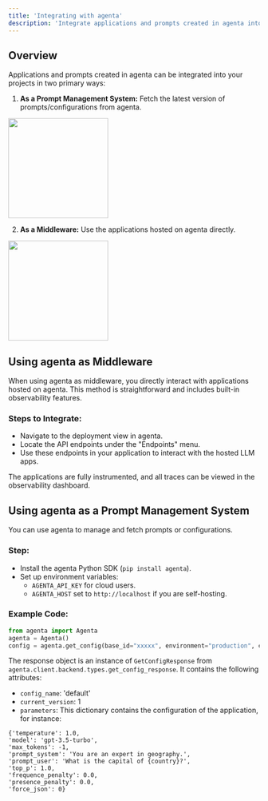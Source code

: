 ```yaml
---
title: 'Integrating with agenta'
description: 'Integrate applications and prompts created in agenta into your projects.'
---
```


## Overview

Applications and prompts created in agenta can be integrated into your projects in two primary ways:

1. **As a Prompt Management System:** Fetch the latest version of prompts/configurations from agenta.

<Frame>
<img height="200" src="/images/prompt_management/asaproxy.png" />
</Frame>

2. **As a Middleware:** Use the applications hosted on agenta directly.

<Frame>
<img height="200" src="/images/prompt_management/asapromptmanagement.png" />
</Frame>

## Using agenta as Middleware

When using agenta as middleware, you directly interact with applications hosted on agenta. This method is straightforward and includes built-in observability features.

### Steps to Integrate:

- Navigate to the deployment view in agenta.
- Locate the API endpoints under the "Endpoints" menu.
- Use these endpoints in your application to interact with the hosted LLM apps.

The applications are fully instrumented, and all traces can be viewed in the observability dashboard.

## Using agenta as a Prompt Management System

You can use agenta to manage and fetch prompts or configurations.

### Step:

- Install the agenta Python SDK (`pip install agenta`).
- Set up environment variables:
  - `AGENTA_API_KEY` for cloud users.
  - `AGENTA_HOST` set to `http://localhost` if you are self-hosting.

### Example Code:

```python
from agenta import Agenta
agenta = Agenta() 
config = agenta.get_config(base_id="xxxxx", environment="production", cache_timeout=200) # Fetches the configuration with caching
````
The response object is an instance of `GetConfigResponse` from `agenta.client.backend.types.get_config_response`. It contains the following attributes:
- `config_name`: 'default'
- `current_version`: 1
- `parameters`: This dictionary contains the configuration of the application, for instance:
```
{'temperature': 1.0,
'model': 'gpt-3.5-turbo',
'max_tokens': -1,
'prompt_system': 'You are an expert in geography.',
'prompt_user': 'What is the capital of {country}?',
'top_p': 1.0,
'frequence_penalty': 0.0,
'presence_penalty': 0.0,
'force_json': 0} 
```